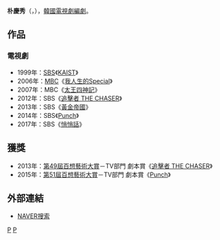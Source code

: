 {{藝人
| 姓名     = 朴慶秀 
| 類型     = 編劇
| 圖片     = 
| 圖片尺寸 = 
| 圖片簡介 = 
| 原名     = 
| 外文名   = 박경수
| 外文     = ko
| 羅馬拼音 = Park Keyong Soo
| 英文名   = 
| 綽號     = 
| 其他藝名 = 
| 國籍     = {{ROK}}
| 民族     = 
| 籍貫     = 
| 出生日期 = {{birth_date_and_age|1969|1|25}}
| 出生地點 = 
| 職業     = [[編劇|編劇]]
| 語言     = [[韓語|韓語]]
| 教育程度 = 
| 配偶     = 
| 出身地   = 
| 出道作   = 
| 出道日期 = 1998年
| 代表作   = 
| 活躍年代 = 
| 經紀公司 = [[Pan_Entertainment|Pan Entertainment]]<br>金鐘學製作公司
}}

'''朴慶秀'''（{{lang-ko|'''박경수'''}}，{{bd|1969年|1月25日}}），[[韓國|韓國]][[電視劇|電視劇]][[編劇|編劇]]。

== 作品 == 
=== 電視劇 ===
*1999年：[[SBS_(韓國)|SBS]]《[[KAIST_(電視劇)|KAIST]]》
*2006年：[[文化廣播_(韓國)|MBC]]《[[我人生的Special|我人生的Special]]》
*2007年：MBC《[[太王四神記|太王四神記]]》
*2012年：SBS《[[追擊者_THE_CHASER|追擊者 THE CHASER]]》
*2013年：SBS《[[黃金帝國|黃金帝國]]》
*2014年：SBS《[[Punch_(電視劇)|Punch]]》
*2017年：SBS《[[悄悄話_(電視劇)|悄悄話]]》

== 獲獎 ==
*2013年：[[第49屆百想藝術大賞|第49屆百想藝術大賞]]－TV部門 劇本賞《[[追擊者_THE_CHASER|追擊者 THE CHASER]]》
*2015年：[[第51屆百想藝術大賞|第51屆百想藝術大賞]]－TV部門 劇本賞《[[Punch_(電視劇)|Punch]]》

== 外部連結 ==
*[http://people.search.naver.com/search.naver?where=nexearch&query=%EB%B0%95%EA%B2%BD%EC%88%98&sm=tab_etc&ie=utf8&key=PeopleService&os=317038 NAVER搜索] {{Wayback|url=http://people.search.naver.com/search.naver?where=nexearch&query=%EB%B0%95%EA%B2%BD%EC%88%98&sm=tab_etc&ie=utf8&key=PeopleService&os=317038 |date=20150101235103 }}{{ko}}

{{金鐘學製作公司}}
{{Pan Entertainment}}
{{百想藝術大賞電視部門劇本賞}}
[[Category:韓國編劇|P]]
[[Category:朴姓|P]]